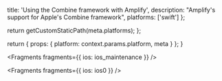 
  title: 'Using the Combine framework with Amplify',
  description: "Amplify's support for Apple's Combine framework",
  platforms: ['swift']
};

  return getCustomStaticPath(meta.platforms);
};

  return {
    props: {
      platform: context.params.platform,
      meta
    }
  };
}


<Fragments fragments={{ ios: ios_maintenance }} />


<Fragments fragments={{ ios: ios0 }} />
